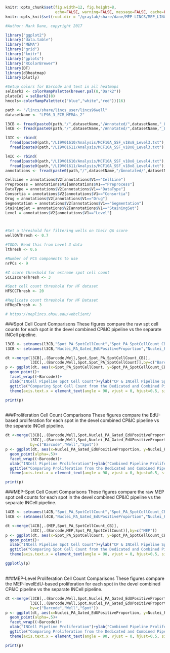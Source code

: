 
```r
knitr::opts_chunk$set(fig.width=12, fig.height=8,
                      echo=FALSE, warning=FALSE, message=FALSE, cache=FALSE)
knitr::opts_knit$set(root.dir = "/graylab/share/dane/MEP-LINCS/MEP_LINCS/Release")

#Author: Mark Dane, copyright 2017

library("ggplot2")
library("data.table")
library("MEMA")
library("grid")
library("knitr")
library("gplots")
library("RColorBrewer")
library(DT)
library(d3heatmap)
library(plotly)

#Setup colors for Barcode and text in all heatmaps
selDark2 <- colorRampPalette(brewer.pal(8,"Dark2"))
plateCol = selDark2(8)
hmcols<-colorRampPalette(c("blue","white","red"))(16)

path <- "/lincs/share/lincs_user/lincs96well"
datasetName <- "LE96_3_ECM_MEMAs_2"

```


```r

l3CB <- fread(paste0(path,"/",datasetName,"/Annotated/",datasetName,"_Level3.tsv"),verbose = FALSE, showProgress = FALSE)
l4CB <- fread(paste0(path,"/",datasetName,"/Annotated/",datasetName,"_Level4.tsv"),verbose = FALSE, showProgress = FALSE)

l3IC <- rbind(
  fread(paste0(path,"/LI9V01610/Analysis/MCF10A_SSF_v18x8_Level3.txt"),verbose = FALSE, showProgress = FALSE),
  fread(paste0(path,"/LI9V01611/Analysis/MCF10A_SSF_v18x8_Level3.txt"),verbose = FALSE, showProgress = FALSE),  fread(paste0(path,"/LI9V01612/Analysis/MCF10A_SSF_v18x8_Level3.txt"),verbose = FALSE, showProgress = FALSE))

l4IC <- rbind(
  fread(paste0(path,"/LI9V01610/Analysis/MCF10A_SSF_v18x8_Level4.txt"),verbose = FALSE, showProgress = FALSE),
  fread(paste0(path,"/LI9V01611/Analysis/MCF10A_SSF_v18x8_Level4.txt"),verbose = FALSE, showProgress = FALSE),  fread(paste0(path,"/LI9V01612/Analysis/MCF10A_SSF_v18x8_Level4.txt"),verbose = FALSE, showProgress = FALSE))
annotations <- fread(paste0(path,"/",datasetName,"/Annotated/",datasetName,"_Level3Annotations.tsv"),header = FALSE)

CellLine = annotations$V2[annotations$V1=="CellLine"]
Preprocess = annotations$V2[annotations$V1=="Preprocess"]
DataType = annotations$V2[annotations$V1=="DataType"]
Consortia = annotations$V2[annotations$V1=="Consortia"]
Drug = annotations$V2[annotations$V1=="Drug"]
Segmentation = annotations$V2[annotations$V1=="Segmentation"]
StainingSet = annotations$V2[annotations$V1=="StainingSet"]
Level = annotations$V2[annotations$V1=="Level"]



#Set a threshold for filtering wells on their QA score
wellQAThresh <- 0.7

#TODO: Read this from Level 3 data
lthresh <- 0.6

#Number of PCS components to use
nrPCs <- 9

#Z score threshold for extreme spot cell count
SCCZscoreThresh <- 3

#Spot cell count threshold for HF dataset
HFSCCThresh <- 20

#Replicate count threshold for HF Dataset
HFRepThresh <- 3

# https://meplincs.ohsu.edu/webclient/


```
###Spot Cell Count Comparisons
These figures compare the raw spt cell counts for each spot in the devel combined CP&IC pipeline vs the separate INCell pipeline.  

```r
l3CB <- setnames(l3CB,"Spot_PA_SpotCellCount","Spot_PA_SpotCellCount_CB")
l3CB <- setnames(l3CB,"Nuclei_PA_Gated_EdUPositiveProportion","Nuclei_PA_Gated_EdUPositiveProportion_CB")

dt <-merge(l3CB[,.(Barcode,Well,Spot,Spot_PA_SpotCellCount_CB)],
           l3IC[,.(Barcode,Well,Spot,Spot_PA_SpotCellCount)],by=c("Barcode","Well","Spot"))
p <- ggplot(dt, aes(x=Spot_PA_SpotCellCount, y=Spot_PA_SpotCellCount_CB))+
  geom_point()+
  facet_wrap((~Barcode))+
  xlab("INCell Pipeline Spot Cell Count")+ylab("CP & INCell Pipeline Spot Cell Count")+
  ggtitle("Comparing Spot Cell Count from the Dedicated and Combined Pipelines")+
  theme(axis.text.x = element_text(angle = 90, vjust = 0, hjust=0.5, size=rel(1)), axis.text.y = element_text(angle = 0, vjust = 0.5, hjust=1, size=rel(1)), plot.title = element_text(size = rel(1)),legend.text=element_text(size = rel(.3)),legend.title=element_text(size = rel(.8)))

print(p)

```


<br>
###Proliferation Cell Count Comparisons
These figures compare the EdU-based proliferation for each spot in the devel combined CP&IC pipeline vs the separate INCell pipeline.  

```r

dt <-merge(l3CB[,.(Barcode,Well,Spot,Nuclei_PA_Gated_EdUPositiveProportion_CB,Spot_PA_SpotCellCount_CB)],
           l3IC[,.(Barcode,Well,Spot,Nuclei_PA_Gated_EdUPositiveProportion,Spot_PA_SpotCellCount)],
           by=c("Barcode","Well","Spot"))
p <- ggplot(dt, aes(x=Nuclei_PA_Gated_EdUPositiveProportion, y=Nuclei_PA_Gated_EdUPositiveProportion_CB, colour=Spot_PA_SpotCellCount))+
  geom_point(alpha=.5)+
  facet_wrap((~Barcode))+
  xlab("INCell Pipeline Proliferation")+ylab("Combined Pipeline Proliferation")+
  ggtitle("Comparing Proliferation from the Dedicated and Combined Pipelines")+
  theme(axis.text.x = element_text(angle = 90, vjust = 0, hjust=0.5, size=rel(1)), axis.text.y = element_text(angle = 0, vjust = 0.5, hjust=1, size=rel(1)), plot.title = element_text(size = rel(1)),legend.text=element_text(size = rel(.3)),legend.title=element_text(size = rel(.8)))

print(p)

```

###MEP-Spot Cell Count Comparisons
These figures compare the raw MEP spot cell counts for each spot in the devel combined CP&IC pipeline vs the separate INCell pipeline.  

```r
l4CB <- setnames(l4CB,"Spot_PA_SpotCellCount","Spot_PA_SpotCellCount_CB")
l4CB <- setnames(l4CB,"Nuclei_PA_Gated_EdUPositiveProportion","Nuclei_PA_Gated_EdUPositiveProportion_CB")

dt <-merge(l4CB[,.(MEP,Spot_PA_SpotCellCount_CB)],
           l4IC[,.(Barcode,MEP,Spot_PA_SpotCellCount)],by=c("MEP"))
p <- ggplot(dt, aes(x=Spot_PA_SpotCellCount, y=Spot_PA_SpotCellCount_CB))+
  geom_point()+
  xlab("INCell Pipeline Spot Cell Count")+ylab("CP & INCell Pipeline Spot Cell Count")+
  ggtitle("Comparing Spot Cell Count from the Dedicated and Combined Pipelines")+
  theme(axis.text.x = element_text(angle = 90, vjust = 0, hjust=0.5, size=rel(1)), axis.text.y = element_text(angle = 0, vjust = 0.5, hjust=1, size=rel(1)), plot.title = element_text(size = rel(1)),legend.text=element_text(size = rel(.3)),legend.title=element_text(size = rel(.8)))

ggplotly(p)

```


<br>
###MEP-Level Proliferation Cell Count Comparisons
These figures compare the MEP-levelEdU-based proliferation for each spot in the devel combined CP&IC pipeline vs the separate INCell pipeline.  

```r

dt <-merge(l3CB[,.(Barcode,Well,Spot,Nuclei_PA_Gated_EdUPositiveProportion_CB,Spot_PA_SpotCellCount_CB)],
           l3IC[,.(Barcode,Well,Spot,Nuclei_PA_Gated_EdUPositiveProportion,Spot_PA_SpotCellCount)],
           by=c("Barcode","Well","Spot"))
p <- ggplot(dt, aes(x=Nuclei_PA_Gated_EdUPositiveProportion, y=Nuclei_PA_Gated_EdUPositiveProportion_CB, colour=Spot_PA_SpotCellCount))+
  geom_point(alpha=.5)+
  facet_wrap((~Barcode))+
  xlab("INCell Pipeline Proliferation")+ylab("Combined Pipeline Proliferation")+
  ggtitle("Comparing Proliferation from the Dedicated and Combined Pipelines")+
  theme(axis.text.x = element_text(angle = 90, vjust = 0, hjust=0.5, size=rel(1)), axis.text.y = element_text(angle = 0, vjust = 0.5, hjust=1, size=rel(1)), plot.title = element_text(size = rel(1)),legend.text=element_text(size = rel(.3)),legend.title=element_text(size = rel(.8)))

print(p)

```
